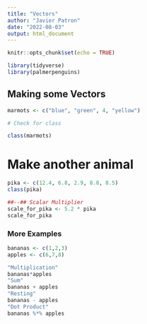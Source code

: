 ```yaml
---
title: "Vectors"
author: "Javier Patron"
date: "2022-08-03"
output: html_document
---
```


```r
knitr::opts_chunk$set(echo = TRUE)
```


```r
library(tidyverse)
library(palmerpenguins)
```

## Making some Vectors

```r
marmots <- c("blue", "green", 4, "yellow")

# Check for class

class(marmots)
```

# Make another animal

```r
pika <- c(12.4, 6.8, 2.9, 8.8, 8.5)
class(pika)

##--## Scalar Multiplier
scale_for_pika <- 5.2 * pika
scale_for_pika

```

### More Examples
```r
bananas <- c(1,2,3)
apples <- c(6,7,8)

"Multiplication" 
bananas*apples
"Sum" 
bananas + apples
"Resting"
bananas - apples
"Dot Product"
bananas %*% apples
```

